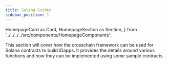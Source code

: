 ```yaml
---
title: Solana Guides
sidebar_position: 1
---
```


  HomepageCard as Card,
  HomepageSection as Section,
} from '../../../../src/components/HomepageComponents';

This section will cover how the crosschain framework can be used for Solana contracts to build iDapps. It provides the details around various functions and how they can be implemented using some sample contracts.

<Section title="Theoretical Concepts" id="web-sdks">
    <Card
    title="iDapp Functions"
    description="Understand the various functions Crosstalk provides to create your iDapp."
    to="solana-guides/iDapp-functions"
  />
  <Card
    title="Additional Security Module"
    description="How iDapps can use ASM to add another layer of security as required."
    to="solana-guides/asm-implementation"
  />
</Section>